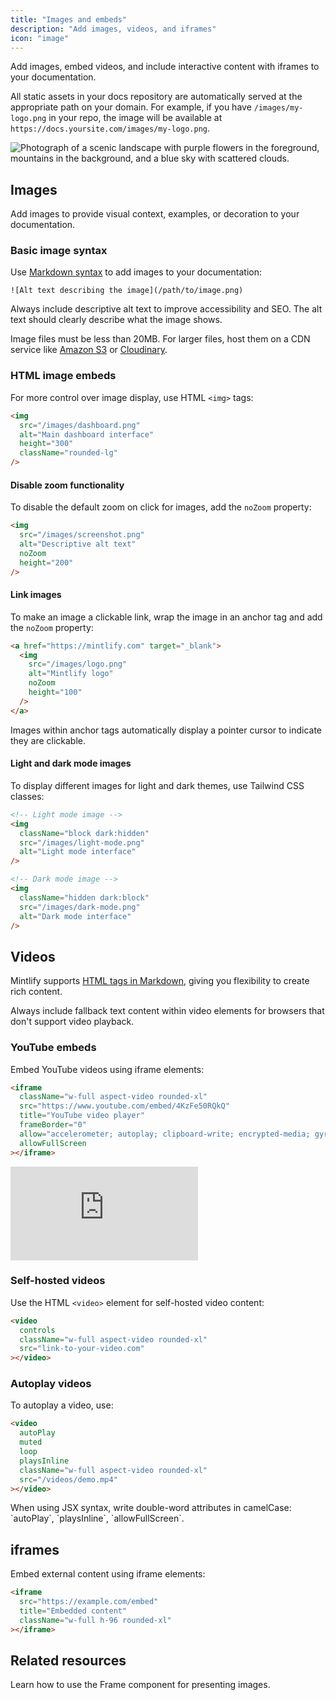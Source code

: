 ```yaml
---
title: "Images and embeds"
description: "Add images, videos, and iframes"
icon: "image"
---
```


Add images, embed videos, and include interactive content with iframes to your documentation.

All static assets in your docs repository are automatically served at the appropriate path on your domain. For example, if you have `/images/my-logo.png` in your repo, the image will be available at `https://docs.yoursite.com/images/my-logo.png`.

<Frame>
<img
  className="rounded-xl"
  src="https://mintlify-assets.b-cdn.net/bigbend.jpg"
  alt="Photograph of a scenic landscape with purple flowers in the foreground, mountains in the background, and a blue sky with scattered clouds."
/>
</Frame>

## Images

Add images to provide visual context, examples, or decoration to your documentation.

### Basic image syntax

Use [Markdown syntax](https://www.markdownguide.org/basic-syntax/#images) to add images to your documentation:

```mdx
![Alt text describing the image](/path/to/image.png)
```

<Tip>
  Always include descriptive alt text to improve accessibility and SEO. The alt text should clearly describe what the image shows.
</Tip>

Image files must be less than 20MB. For larger files, host them on a CDN service like [Amazon S3](https://aws.amazon.com/s3) or [Cloudinary](https://cloudinary.com).

### HTML image embeds

For more control over image display, use HTML `<img>` tags:

```html
<img 
  src="/images/dashboard.png" 
  alt="Main dashboard interface"
  height="300"
  className="rounded-lg"
/>
```

#### Disable zoom functionality

To disable the default zoom on click for images, add the `noZoom` property:

```html highlight="4"
<img 
  src="/images/screenshot.png" 
  alt="Descriptive alt text"
  noZoom 
  height="200"
/>
```

#### Link images

To make an image a clickable link, wrap the image in an anchor tag and add the `noZoom` property:

```html
<a href="https://mintlify.com" target="_blank">
  <img 
    src="/images/logo.png" 
    alt="Mintlify logo"
    noZoom 
    height="100"
  />
</a>
```

<Note>
  Images within anchor tags automatically display a pointer cursor to indicate they are clickable.
</Note>

#### Light and dark mode images

To display different images for light and dark themes, use Tailwind CSS classes:

```html
<!-- Light mode image -->
<img 
  className="block dark:hidden" 
  src="/images/light-mode.png" 
  alt="Light mode interface"
/>

<!-- Dark mode image -->
<img 
  className="hidden dark:block" 
  src="/images/dark-mode.png" 
  alt="Dark mode interface"
/>
```

## Videos

Mintlify supports [HTML tags in Markdown](https://www.markdownguide.org/basic-syntax/#html), giving you flexibility to create rich content.

<Tip>
  Always include fallback text content within video elements for browsers that don't support video playback.
</Tip>

### YouTube embeds

Embed YouTube videos using iframe elements:

```html
<iframe
  className="w-full aspect-video rounded-xl"
  src="https://www.youtube.com/embed/4KzFe50RQkQ"
  title="YouTube video player"
  frameBorder="0"
  allow="accelerometer; autoplay; clipboard-write; encrypted-media; gyroscope; picture-in-picture"
  allowFullScreen
></iframe>
```

<Frame>
<iframe
  className="w-full aspect-video rounded-xl"
  src="https://www.youtube.com/embed/4KzFe50RQkQ"
  title="YouTube video player"
  frameBorder="0"
  allow="accelerometer; autoplay; clipboard-write; encrypted-media; gyroscope; picture-in-picture"
  allowFullScreen
></iframe>
</Frame>

### Self-hosted videos

Use the HTML `<video>` element for self-hosted video content:

```html
<video
  controls
  className="w-full aspect-video rounded-xl"
  src="link-to-your-video.com"
></video>
```

### Autoplay videos

To autoplay a video, use:

```html
<video
  autoPlay
  muted
  loop
  playsInline
  className="w-full aspect-video rounded-xl"
  src="/videos/demo.mp4"
></video>
```

<Note>
  When using JSX syntax, write double-word attributes in camelCase: `autoPlay`, `playsInline`, `allowFullScreen`.
</Note>

## iframes

Embed external content using iframe elements:

```html
<iframe 
  src="https://example.com/embed" 
  title="Embedded content"
  className="w-full h-96 rounded-xl"
></iframe>
```

## Related resources

<Card title="Frame component reference" icon="frame" horizontal href="/components/frames">
  Learn how to use the Frame component for presenting images.
</Card>

